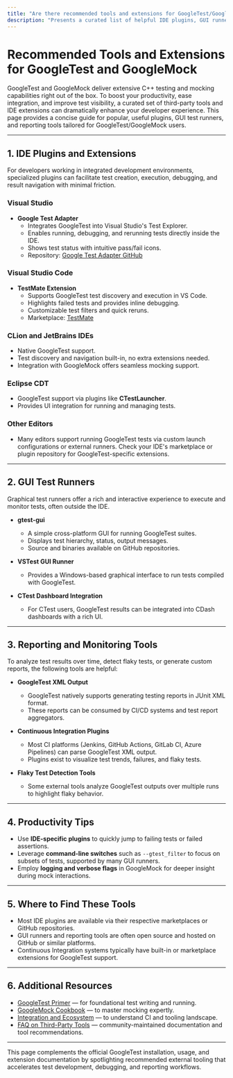 ```yaml
---
title: "Are there recommended tools and extensions for GoogleTest/GoogleMock?"
description: "Presents a curated list of helpful IDE plugins, GUI runners, and reporting/monitoring tools that increase productivity when using GoogleTest/GoogleMock, with clear descriptions of benefits and where to find them."
---
```


# Recommended Tools and Extensions for GoogleTest and GoogleMock

GoogleTest and GoogleMock deliver extensive C++ testing and mocking capabilities right out of the box. To boost your productivity, ease integration, and improve test visibility, a curated set of third-party tools and IDE extensions can dramatically enhance your developer experience. This page provides a concise guide for popular, useful plugins, GUI test runners, and reporting tools tailored for GoogleTest/GoogleMock users.

---

## 1. IDE Plugins and Extensions

For developers working in integrated development environments, specialized plugins can facilitate test creation, execution, debugging, and result navigation with minimal friction.

### Visual Studio
- **Google Test Adapter**
  - Integrates GoogleTest into Visual Studio's Test Explorer.
  - Enables running, debugging, and rerunning tests directly inside the IDE.
  - Shows test status with intuitive pass/fail icons.
  - Repository: [Google Test Adapter GitHub](https://github.com/cschaniel/GoogleTestAdapter)

### Visual Studio Code
- **TestMate Extension**
  - Supports GoogleTest test discovery and execution in VS Code.
  - Highlights failed tests and provides inline debugging.
  - Customizable test filters and quick reruns.
  - Marketplace: [TestMate](https://marketplace.visualstudio.com/items?itemName=matepek.vscode-catch2-test-adapter)

### CLion and JetBrains IDEs
- Native GoogleTest support.
- Test discovery and navigation built-in, no extra extensions needed.
- Integration with GoogleMock offers seamless mocking support.

### Eclipse CDT
- GoogleTest support via plugins like **CTestLauncher**.
- Provides UI integration for running and managing tests.

### Other Editors
- Many editors support running GoogleTest tests via custom launch configurations or external runners. Check your IDE's marketplace or plugin repository for GoogleTest-specific extensions.

---

## 2. GUI Test Runners

Graphical test runners offer a rich and interactive experience to execute and monitor tests, often outside the IDE.

- **gtest-gui**
  - A simple cross-platform GUI for running GoogleTest suites.
  - Displays test hierarchy, status, output messages.
  - Source and binaries available on GitHub repositories.

- **VSTest GUI Runner**
  - Provides a Windows-based graphical interface to run tests compiled with GoogleTest.

- **CTest Dashboard Integration**
  - For CTest users, GoogleTest results can be integrated into CDash dashboards with a rich UI.

---

## 3. Reporting and Monitoring Tools

To analyze test results over time, detect flaky tests, or generate custom reports, the following tools are helpful:

- **GoogleTest XML Output**
  - GoogleTest natively supports generating testing reports in JUnit XML format.
  - These reports can be consumed by CI/CD systems and test report aggregators.

- **Continuous Integration Plugins**
  - Most CI platforms (Jenkins, GitHub Actions, GitLab CI, Azure Pipelines) can parse GoogleTest XML output.
  - Plugins exist to visualize test trends, failures, and flaky tests.

- **Flaky Test Detection Tools**
  - Some external tools analyze GoogleTest outputs over multiple runs to highlight flaky behavior.

---

## 4. Productivity Tips

- Use **IDE-specific plugins** to quickly jump to failing tests or failed assertions.
- Leverage **command-line switches** such as `--gtest_filter` to focus on subsets of tests, supported by many GUI runners.
- Employ **logging and verbose flags** in GoogleMock for deeper insight during mock interactions.

---

## 5. Where to Find These Tools

- Most IDE plugins are available via their respective marketplaces or GitHub repositories.
- GUI runners and reporting tools are often open source and hosted on GitHub or similar platforms.
- Continuous Integration systems typically have built-in or marketplace extensions for GoogleTest support.

---

## 6. Additional Resources

- [GoogleTest Primer](https://google.github.io/googletest/primer.html) — for foundational test writing and running.
- [GoogleMock Cookbook](https://google.github.io/googletest/gmock_cook_book.html) — to master mocking expertly.
- [Integration and Ecosystem](../overview/integration-and-ecosystem/ecosystem-integration) — to understand CI and tooling landscape.
- [FAQ on Third-Party Tools](https://github.com/google/googletest/blob/main/docs/community_created_documentation.md) — community-maintained documentation and tool recommendations.

---

This page complements the official GoogleTest installation, usage, and extension documentation by spotlighting recommended external tooling that accelerates test development, debugging, and reporting workflows.


